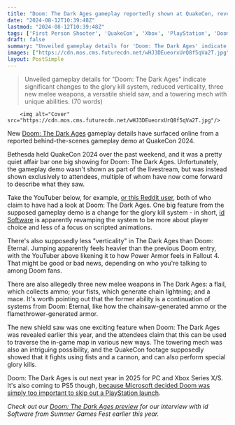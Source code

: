 ```yaml
---
title: "Doom: The Dark Ages gameplay reportedly shown at QuakeCon, revealing a revamped glory kill system and a mech with a cannon"
date: "2024-08-12T10:39:48Z"
lastmod: "2024-08-12T10:39:48Z"
tags: ['First Person Shooter', 'QuakeCon', 'Xbox', 'PlayStation', 'Doom: The Dark Ages', 'id Software']
draft: false
summary: "Unveiled gameplay details for 'Doom: The Dark Ages' indicate significant changes to the glory kill system, reduced verticality, three new melee weapons, a versatile shield saw, and a towering mech with unique abilities. (70 words)"
images: ["https://cdn.mos.cms.futurecdn.net/wHJ3DEueorxUrQ8f5qVa2T.jpg"]
layout: PostSimple
---
```

> Unveiled gameplay details for "Doom: The Dark Ages" indicate significant changes to the glory kill system, reduced verticality, three new melee weapons, a versatile shield saw, and a towering mech with unique abilities. (70 words)


        <img alt="Cover" src="https://cdn.mos.cms.futurecdn.net/wHJ3DEueorxUrQ8f5qVa2T.jpg"/>
        
New [Doom: The Dark Ages](https://www.gamesradar.com/games/fps/doom-the-dark-ages-guide/) gameplay details have surfaced online from a reported behind-the-scenes gameplay demo at QuakeCon 2024.

Bethesda held QuakeCon 2024 over the past weekend, and it was a pretty quiet affair bar one big showing for Doom: The Dark Ages. Unfortunately, the gameplay demo wasn't shown as part of the livestream, but was instead shown exclusively to attendees, multiple of whom have now come forward to describe what they saw.

Take the YouTuber below, for example, [or this Reddit user](https://www.reddit.com/r/Doom/comments/1eof9mz/supposed_quakecon_dark_ages_showcase_descriptions/?utm_source=share&utm_medium=web3x&utm_name=web3xcss&utm_term=1&utm_content=share_button), both of who claim to have had a look at Doom: The Dark Ages. One big feature from the supposed gameplay demo is a change for the glory kill system - in short, [id Software](https://www.gamesradar.com/tag/id-software/) is apparently revamping the system to be more about player choice and less of a focus on scripted animations.

There's also supposedly less "verticality" in The Dark Ages than Doom: Eternal. Jumping apparently feels heavier than the previous Doom entry, with the YouTuber above likening it to how Power Armor feels in Fallout 4. That might be good or bad news, depending on who you're talking to among Doom fans.

There are also allegedly three new melee weapons in The Dark Ages: a flail, which collects ammo; your fists, which generate chain lightning; and a mace. It's worth pointing out that the former ability is a continuation of systems from Doom: Eternal, like how the chainsaw-generated ammo or the flamethrower-generated armor.

The new shield saw was one exciting feature when Doom: The Dark Ages was revealed earlier this year, and the attendees claim that this can be used to traverse the in-game map in various new ways. The towering mech was also an intriguing possibility, and the QuakeCon footage supposedly showed that it fights using fists and a cannon, and can also perform special glory kills.

Doom: The Dark Ages is out next year in 2025 for PC and Xbox Series X/S. It's also coming to PS5 though, [because Microsoft decided Doom was simply too important to skip out a PlayStation launch](https://www.gamesradar.com/games/fps/xbox-owns-the-doom-the-dark-ages-studio-but-phil-spencer-says-the-fps-is-coming-to-ps5-because-doom-is-a-franchise-that-everyone-deserves-to-play/).

*Check out our *[<em>Doom: The Dark Ages preview</em>](https://www.gamesradar.com/games/fps/doom-the-dark-ages-is-introducing-big-changes-to-combat-because-id-software-came-to-one-core-realization-every-projectile-mattered-in-the-original-doom/)* for our interview with id Software from Summer Games Fest earlier this year.*
        